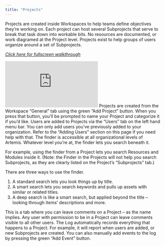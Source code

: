 ```yaml
---
title: "Projects"
---
```

Projects are created inside Workspaces to help teams define objectives they’re working on. Each project can host several Subprojects that serve to break that task down into workable bits. No resources are documented, or work diagramed at the Project level. Projects exist to help groups of users organize around a set of Subprojects. 

*[Click here for fullscreen walkthrough](https://supademo.com/demo/jCJZswgtim66hvVbn7IV1)*
<iframe src="https://supademo.com/demo/jCJZswgtim66hvVbn7IV1" frameborder="0" webkitallowfullscreen="true" mozallowfullscreen="true" allowfullscreen style={{"width":"719px","height":"500px","border":"none"}}></iframe>

<AccordionGroup>
<Accordion title="Creating a Project">
Projects are created from the Workspace “General” tab using the green “Add Project” button. When you press that button, you’ll be prompted to name your Project and categorize it if you’d like. 
</Accordion>

<Accordion title="Adding users to a Project">
Users are added to Projects via the “Users” tab on the left hand menu bar. You can only add users you’ve previously added to your organization. Refer to the “Adding Users” section on this page if you need help with that. 
</Accordion>
  
<Accordion title="Finder">
The finder is accessible at all organizational levels of Artemis. Whatever level you’re at, the finder lets you search beneath it.
  
For example, using the finder from a Project lets you search Resources and Modules inside it. (Note: the Finder in the Projects will not help you search Subprojects, as they are clearly listed on the Project’s “Subprojects” tab.)

There are three ways to use the finder. 
1. A standard search lets you look things up by title.
2. A smart search lets you search keywords and pulls up assets with similar or related titles. 
3. A deep search is like a smart search, but applied beyond the title – looking through items’ descriptions and more.
</Accordion>
  
<Accordion title="Comments">
This is a tab where you can leave comments on a Project – as the name implies. Any user with permission to be in a Project can leave comments visible to all other users. 
</Accordion>
  
<Accordion title="Event Log">
The Log automatically records everything that happens to a Project. For example, it will report when users are added, or new Subprojects are created. You can also manually add events to the log by pressing the green “Add Event” button. 
</Accordion>
</AccordionGroup>
